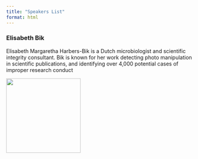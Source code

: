 ```yaml
---
title: "Speakers List"
format: html
---
```


::: {.callout-caution collapse="true" icon="false" appearance="minimal"}
### Elisabeth Bik

Elisabeth Margaretha Harbers-Bik is a Dutch microbiologist and scientific integrity consultant. Bik is known for her work detecting photo manipulation in scientific publications, and identifying over 4,000 potential cases of improper research conduct

![](Bik.png){width="200px"}
:::